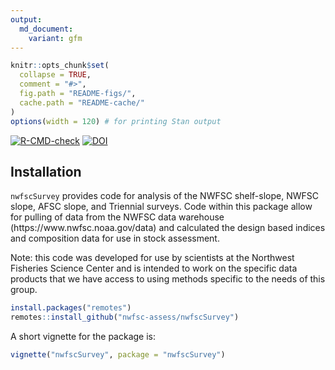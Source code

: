 ```yaml
---
output:
  md_document:
    variant: gfm
---
```


<!-- README.md is generated from README.Rmd. Please edit that file -->

```r
knitr::opts_chunk$set(
  collapse = TRUE,
  comment = "#>",
  fig.path = "README-figs/",
  cache.path = "README-cache/"
)
options(width = 120) # for printing Stan output
```

<!-- badges: start -->
[![R-CMD-check](https://github.com/nwfsc-assess/nwfscSurvey/workflows/R-CMD-check/badge.svg)](https://github.com/nwfsc-assess/nwfscSurvey/actions)
[![DOI](https://zenodo.org/badge/26344817.svg)](https://zenodo.org/badge/latestdoi/26344817)
<!-- badges: end -->

## Installation

`nwfscSurvey` provides code for analysis of the NWFSC shelf-slope, NWFSC slope, AFSC slope, and Triennial surveys. 
Code within this package allow for pulling of data from the NWFSC data warehouse (https://www.nwfsc.noaa.gov/data) and calculated the design based indices and composition data for use in stock assessment. 

Note: this code was developed for use by scientists at the Northwest Fisheries Science Center and is intended to work on the specific data products that we have access to using methods specific to the needs of this group. 

```r
install.packages("remotes")
remotes::install_github("nwfsc-assess/nwfscSurvey")
```

A short vignette for the package is:

```r
vignette("nwfscSurvey", package = "nwfscSurvey")
```
